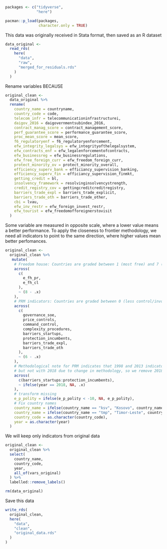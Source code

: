 ```r
packages <- c("tidyverse",
              "here")

pacman::p_load(packages,
               character.only = TRUE)
```

This data was originally received in Stata format, then saved as an R dataset

```r
data_original <- 
  read_rds(
    here(
      "data",
      "raw",
      "merged_for_residuals.rds"
    )
  )
```


Rename variables BECAUSE


```r
original_clean <- 
  data_original %>%
  rename(
    country_name = countryname,
    country_code = code,
    telecom_infr = telecommunicationinfrastructurei,
    daigov_2016 = daigovernmentsubindex_2016,
    contract_manag_score = contract_management_score,
    perf_guarantee_score = performance_guarantee_score,
    proc_mean_score = mean_score,
    f6_regulatoryenf = f6_regulatoryenforcement,
    efw_integrity_legalsys = efw_integrityofthelegalsystem,
    efw_contracts_enf = efw_legalenforcementofcontracts,
    efw_businessreg = efw_businessregulations,
    efw_free_foreign_curr = efw_freedom_foreign_curr,
    protect_minority_ov = protect_minority_overall,
    efficiency_superv_bank = efficiancy_supervision_banking,
    efficiency_superv_fin = efficiancy_supervision_finmkt,
    getting_credit = bl,
    insolvency_framework = resolvinginsolvencystrength,
    credit_registry_cov = gettingcreditcreditregistry,
    barriers_trade_expl = barriers_trade_explicit,
    barriers_trade_oth = barriers_trade_other,
    cbi = lvau,
    efw_inv_restr = efw_foreign_invest_restr,
    efw_tourist = efw_freedomofforeignerstovisit
  )
```

Some variable are measured in opposite scale, where a lower value means a better performance. To apply the closeness to frontier methodology, we need all indicators to point to the same direction, where higher values mean better perfomances.

```r
original_clean <-
  original_clean %>%
   mutate(
    # Freedom house: Countries are graded between 1 (most free) and 7 (least free).
    across(
      c(
        e_fh_pr, 
        e_fh_cl
      ),
      ~ (8 - .x)
    ),
    # PRM indicators: Countries are graded between 0 (less control/involvement) and 6 (more control/involvement)
    across(
      c(
        governance_soe,
        price_controls,
        command_control,
        complexity_procedures,
        barriers_startups,
        protection_incumbents,
        barriers_trade_expl,
        barriers_trade_oth
      ),
      ~ (6 - .x)
    ),
    # Methodological note for PRM indicates that 1998 and 2013 indicators are comparable,
    # but not with 2018 due to change in methodology, so we remove 2018 data
    across(
      c(barriers_startups:protection_incumbents),
      ~ ifelse(year == 2018, NA, .x)
    ),
    # transform missing
    e_p_polity = ifelse(e_p_polity < -10, NA, e_p_polity),
    # Fix country names
    country_name = ifelse(country_name == "ksv", "Kosovo", country_name),
    country_name = ifelse(country_name == "tmp", "Timor-Leste", country_name),
    country_code = as.character(country_code),
    year = as.character(year)
  )
```

We will keep only indicators from original data

```r
original_clean <-
  original_clean %>%
  select(
    country_name,
    country_code,
    year,
    all_of(vars_original)
  ) %>%
  labelled::remove_labels()

rm(data_original)
```

Save this data

```r
write_rds(
  original_clean,
  here(
    "data",
    "clean",
    "original_data.rds"
  )
)
```
